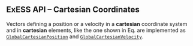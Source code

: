 ::: {.callout-tip collapse="true"}
# ExESS API -- Cartesian Coordinates 
Vectors defining a position or a velocity in a **cartesian** coordinate system and in **cartesian** 
elements, like the one shown in Eq. \eqref{eq:cartesian_coordinate} are implemented as 
[`GlobalCartesianPosition`](/api/base/cs.qmd) and [`GlobalCartesianVelocity`](/api/base/cs.qmd).  
:::